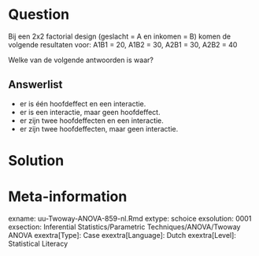 
Question
========
  
Bij een 2x2 factorial design (geslacht = A en inkomen = B) komen de volgende resultaten voor: A1B1 = 20, A1B2 = 30, A2B1 = 30, A2B2 = 40

Welke van de volgende antwoorden is waar?

  
Answerlist
----------
* er is één hoofdeffect en een interactie.
* er is een interactie, maar geen hoofdeffect.
* er zijn twee hoofdeffecten en een interactie.
* er zijn twee hoofdeffecten, maar geen interactie.


Solution
========
  



Meta-information
================
exname: uu-Twoway-ANOVA-859-nl.Rmd
extype: schoice
exsolution: 0001
exsection: Inferential Statistics/Parametric Techniques/ANOVA/Twoway ANOVA
exextra[Type]: Case
exextra[Language]: Dutch
exextra[Level]: Statistical Literacy
